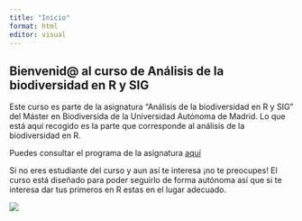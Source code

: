 ```yaml
---
title: "Inicio"
format: html
editor: visual
---
```


## Bienvenid\@ al curso de Análisis de la biodiversidad en R y SIG

Este curso es parte de la asignatura "Análisis de la biodiversidad en R y SIG" del Máster en Biodiversida de la Universidad Autónoma de Madrid. Lo que está aquí recogido es la parte que corresponde al análisis de la biodiversidad en R.

Puedes consultar el programa de la asignatura [aquí](https://secretaria-virtual.uam.es/doa/consultaPublica/look[conpub]MostrarPubGuiaDocAs)

Si no eres estudiante del curso y aun así te interesa ¡no te preocupes! El curso está diseñado para poder seguirlo de forma autónoma así que si te interesa dar tus primeros en R estas en el lugar adecuado.

![](images/Imagen0_Bienvenida.png)

